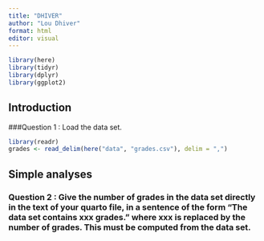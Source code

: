```yaml
---
title: "DHIVER"
author: "Lou Dhiver"
format: html
editor: visual
---
```

```r
library(here)
library(tidyr)
library(dplyr)
library(ggplot2)
```
## Introduction 
###Question 1 : Load the data set.
```r
library(readr)
grades <- read_delim(here("data", "grades.csv"), delim = ",")
```
## Simple analyses 
### Question 2 : Give the number of grades in the data set directly in the text of your quarto file, in a sentence of the form “The data set contains xxx grades.” where xxx is replaced by the number of grades. This must be computed from the data set.


